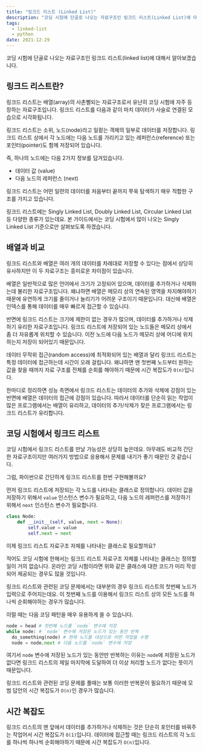 ```yaml
---
title: "링크드 리스트 (Linked List)"
description: "코딩 시험에 단골로 나오는 자료구조인 링크드 리스트(Linked List)에 대해서 알아보겠습니다."
tags:
  - linked-list
  - python
date: 2021-12-29
---
```



코딩 시험에 단골로 나오는 자료구조인 링크드 리스트(linked list)에 대해서 알아보겠습니다.

## 링크드 리스트란?

링크드 리스트는 배열(array)의 사촌뻘되는 자료구조로서 유난히 코딩 시험에 자주 등장하는 자료구조입니다.
링크드 리스트를 다음과 같이 마치 데이터가 사슬로 연결된 모습으로 시각화됩니다.

<LinkedList />

링크드 리스트는 소위, 노드(node)라고 일컽는 객체의 일부로 데이터를 저장합니다.
링크드 리스트 상에서 각 노드에는 다음 노드를 가리키고 있는 레퍼런스(reference) 또는 포인터(pointer)도 함께 저장되어 있습니다.

즉, 하나의 노드에는 다음 2가지 정보를 담겨있습니다.

- 데이터 값 (value)
- 다음 노드의 레퍼런스 (next)

링크드 리스트는 어떤 일련의 데이터를 처음부터 끝까지 쭈욱 탐색하기 매우 적합한 구조를 가지고 있습니다.

링크드 리스트에는 Singly Linked List, Doubly Linked List, Circular Linked List 등 다양한 종류가 있는데요.
본 가이드에서는 코딩 시험에서 많이 나오는 Singly Linked List 기준으로만 살펴보도록 하겠습니다.

## 배열과 비교

링크드 리스트와 배열은 여러 개의 데이터를 차례대로 저장할 수 있다는 점에서 상당히 유사하지만 이 두 자료구조는 흥미로운 차이점이 있습니다.

배열은 일반적으로 많은 언어에서 크기가 고정되어 있으며, 데이터를 추가하거나 삭제하는데 불리한 자료구조입니다.
왜냐하면 배열은 메모리 상의 연속된 영역을 차지해야하기 때문에 유연하게 크기를 줄이거나 늘리기가 어려운 구조이기 때문입니다.
대신에 배열은 인덱스를 통해 데이터를 매우 빠르게 접근할 수 있습니다.

반면에 링크드 리스트는 크기에 제한이 없는 경우가 많으며, 데이터를 추가하거나 삭제하기 유리한 자료구조입니다.
링크드 리스트에 저장되어 있는 노드들은 메모리 상에서 좀 더 자유롭게 위치할 수 있습니다.
이전 노드에 다음 노드가 메모리 상에 어디에 위치하는지 저장이 되어있기 때문입니다.

데이터 무작위 접근(random access)에 최적화되어 있는 배열과 달리 링크드 리스트는 특정 데이터에 접근하는데 시간이 오래 걸립니다.
왜냐하면 맨 첫번째 노드부터 원하는 값을 찾을 때까지 자료 구조를 전체를 순회를 해야하기 때문에 시간 복잡도가 `O(n)`입니다.

한마디로 정리하면 성능 측면에서 링크드 리스트는 데이터의 추가와 삭제에 강점이 있는 반면에 배열은 데이터의 접근에 강점이 있습니다.
따라서 데이터를 단순히 읽는 작업이 많은 프로그램에서는 배열이 유리하고, 데이터의 추가/삭제가 잦은 프로그램에서는 링크드 리스트가 유리합니다.

## 코딩 시험에서 링크드 리스트

코딩 시험에서 링크드 리스트를 만날 가능성은 상당히 높은데요.
아무래도 비교적 간단한 자료구조이지만 여러가지 방법으로 응용해서 문제를 내기가 좋기 때문인 것 같습니다.

그럼, 파이썬으로 간단하게 링크드 리스트를 한번 구현해볼까요?

먼저 링크드 리스트에 저장되는 각 노드를 나타내는 클래스로 정의합니다.
데이터 값을 저장하기 위해서 `value` 인스턴스 변수가 필요하고, 다음 노드의 레퍼런스를 저장하기 위해서 `next` 인스턴스 변수가 필요합니다.

```py
class Node:
    def __init__(self, value, next = None):
        self.value = value
        self.next = next
```

이제 링크드 리스트 자료구조 자체를 나타내는 클래스로 필요할까요?

적어도 코딩 시험에 한해서는 링크드 리스트 자료구조 자체를 나타내는 클래스는 정의할 일이 거의 없습니다.
온라인 코딩 시험이라면 위와 같은 클래스에 대한 코드가 미리 작성되어 제공되는 경우도 많을 것입니다.

링크드 리스트와 관련된 코딩 문제에서는 대부분의 경우 링크드 리스트의 첫번째 노드가 입력으로 주어지는데요.
이 첫번째 노드를 이용해서 링크드 리스트 상의 모든 노드를 하나씩 순회해야하는 경우가 많습니다.

이럴 때는 다음 코딩 패턴을 매우 유용하게 쓸 수 있습니다.

```py
node = head # 첫번째 노드를 `node` 변수에 저장
while node: # `node` 변수에 저장된 노드가 있는 동안 반복
  do_something(node) # 현재 노드를 대상으로 어떤 작업을 수행
  node = node.next # 다음 노드를 `node` 변수에 저장
```

여기서 `node` 변수에 저장된 노드가 있는 동안만 반복하는 이유는 `node`에 저장된 노드가 없다면 링크드 리스트의 제일 마지막에 도달하여 더 이상 처리할 노드가 없다는 뜻이기 때문입니다.

링크드 리스트와 관련된 코딩 문제를 풀때는 보통 이러한 반복문이 필요하기 때문에 모범 답안의 시간 복잡도가 `O(n)`인 경우가 많습니다.

## 시간 복잡도

링크드 리스트의 맨 앞에서 데이터를 추가하거나 삭제하는 것은 단순히 포인터를 바꿔주는 작업어서 시간 복잡도가 `O(1)`입니다.
데이터에 접근할 때는 링크드 리스트의 각 노드를 하나씩 하나씩 순회해야하기 때문에 시간 복잡도가 `O(n)`입니다.
